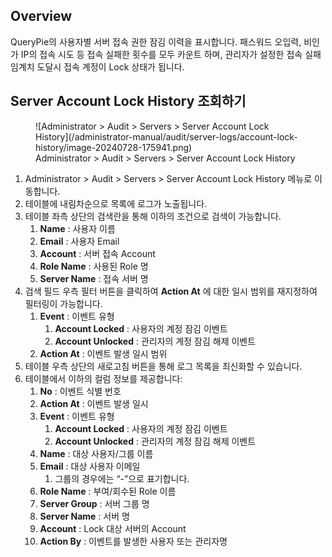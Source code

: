 ## Overview

QueryPie의 사용자별 서버 접속 권한 잠김 이력을 표시합니다. 패스워드 오입력, 비인가 IP의 접속 시도 등 접속 실패한 횟수를 모두 카운트 하며, 관리자가 설정한 접속 실패 임계치 도달시 접속 계정이 Lock 상태가 됩니다.

## Server Account Lock History 조회하기

<figure data-layout="center" data-align="center">
![Administrator &gt; Audit &gt; Servers &gt; Server Account Lock History](/administrator-manual/audit/server-logs/account-lock-history/image-20240728-175941.png)
<figcaption>
Administrator &gt; Audit &gt; Servers &gt; Server Account Lock History
</figcaption>
</figure>

1. Administrator &gt; Audit &gt; Servers &gt; Server Account Lock History 메뉴로 이동합니다.
2. 테이블에 내림차순으로 목록에 로그가 노출됩니다.
3. 테이블 좌측 상단의 검색란을 통해 이하의 조건으로 검색이 가능합니다.
    1.  **Name**  : 사용자 이름
    2.  **Email**  : 사용자 Email
    3.  **Account**  : 서버 접속 Account
    4.  **Role Name**  : 사용된 Role 명
    5.  **Server Name**  : 접속 서버 명
4. 검색 필드 우측 필터 버튼을 클릭하여  **Action At** 에 대한 일시 범위를 재지정하여 필터링이 가능합니다.<br/>
    1.  **Event**  : 이벤트 유형
        1.  **Account Locked**  : 사용자의 계정 잠김 이벤트
        2.  **Account Unlocked**  : 관리자의 계정 잠김 해제 이벤트
    2.  **Action At**  : 이벤트 발생 일시 범위
5. 테이블 우측 상단의 새로고침 버튼을 통해 로그 목록을 최신화할 수 있습니다.
6. 테이블에서 이하의 컬럼 정보를 제공합니다:
    1.  **No**  : 이벤트 식별 번호
    2.  **Action At**  : 이벤트 발생 일시
    3.  **Event**  : 이벤트 유형
        1.  **Account Locked**  : 사용자의 계정 잠김 이벤트
        2.  **Account Unlocked**  : 관리자의 계정 잠김 해제 이벤트
    4.  **Name**  : 대상 사용자/그룹 이름
    5.  **Email**  : 대상 사용자 이메일
        1. 그룹의 경우에는 “-”으로 표기합니다.
    6.  **Role Name**  : 부여/회수된 Role 이름
    7.  **Server Group**  : 서버 그룹 명
    8.  **Server Name**  : 서버 명
    9.  **Account**  : Lock 대상 서버의 Account
    10.  **Action By**  : 이벤트를 발생한 사용자 또는 관리자명
